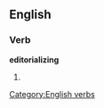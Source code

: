 ==English==

===Verb===
'''editorializing'''
# {{present participle of|editorialize}}
[[Category:English verbs]]